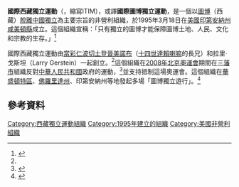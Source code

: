 {{Infobox organization
|name = 國際西藏獨立運動
|image = 
|image_border = 
|size =
|alt = <!-- alt text; see [[WP:ALT|WP:ALT]] -->
|caption = 
|map = <!-- optional -->
|msize = <!-- map size, optional, default 200px -->
|malt = <!-- map alt text -->
|mcaption = <!-- optional -->
|motto = {{bo-textonly|བོད་རང་བཙན}}<br />Bhod Rangzen!<br />（西藏獨立！）
|formation = 1995
|extinction = <!-- date of extinction, optional -->
|type = 501(c)(3)
|status = 非營利組織
|purpose = [[西藏獨立運動|西藏獨立]]、西藏人權
|coords = <!-- Coordinates of location using a coordinates template -->
|region_served =
|membership = 
|language = <!-- official languages -->
|leader_title = 主席
|leader_name = Benjamin Cox
|main_organ = Board of directors
|parent_organization = <!-- if one -->
|affiliations = 
|num_staff = 
|num_volunteers =
|budget = 
|website = https://web.archive.org/web/20130724015432/http://www.rangzen.com/
|remarks = 
}}
'''國際西藏獨立運動'''（{{lang-en|International Tibet Independence Movement}}，縮寫ITIM），或譯'''國際圖博獨立運動'''，是一個以[[圖博|圖博]]（西藏）[[西藏獨立運動|脫離中國獨立]]為主要宗旨的非營利組織，於1995年3月18日在[[美國|美國]][[印第安納州|印第安納州]][[咸美頓縣_(印第安納州)|咸美頓縣]]成立。這個組織宣稱：「只有獨立的圖博才能保障圖博土地、人民、文化和宗教的生存。」<ref name="Tibet.org">{{cite web |url=http://www.tibet.org/Resources/TSG/Groups/itim.html |title=Tibet Online - International Tibet Independence Movement |publisher=Tibet.org |date=1995-03-18 |accessdate=2013-08-16 |archive-date=2017-01-06 |archive-url=https://web.archive.org/web/20170106165301/http://www.tibet.org/Resources/TSG/Groups/itim.html |dead-url=no }}</ref> 

國際西藏獨立運動由[[土登晉美諾布|當彩仁波切土登晉美諾布]]（[[十四世達賴喇嘛|十四世達賴喇嘛]]的長兄）和拉里·戈斯坦（Larry Gerstein）一起創立。<ref name="Tibet.org"/>這個組織在[[2008年夏季奧林匹克運動會|2008年北京奧運會]]期間在[[三藩市|三藩市]]組織反對[[中華人民共和國|中華人民共和國]]政府的運動，<ref name="WIBC">{{cite news | url=http://www.wibc.com/News/Story.aspx?ID=88312 | work=WIBC | title=Ball State University Professor Leads Independence Movement | date=6 April 2008 | access-date=2015-07-09 | archive-url=https://archive.is/20130209094408/http://www.wibc.com/News/Story.aspx?ID=88312 | archive-date=2013-02-09 | dead-url=yes }}</ref>並支持抵制這場奧運會。這個組織在[[華盛頓特區|華盛頓特區]]、[[佛羅里達州|佛羅里達州]]、印第安納州等地發起多場「圖博獨立遊行」。<ref name="ht">{{cite news| url=http://www.heraldtimesonline.com/stories/2010/07/11/news.qp-4883444.sto | newspaper=Herald Times | title=Jigme Norbu marching to Washington, D.C., for Tibet’s independence | date=July 11, 2010}}</ref>

==參考資料==
{{Reflist}}

[[Category:西藏獨立運動組織|Category:西藏獨立運動組織]]
[[Category:1995年建立的組織|Category:1995年建立的組織]]
[[Category:美國非營利組織|Category:美國非營利組織]]